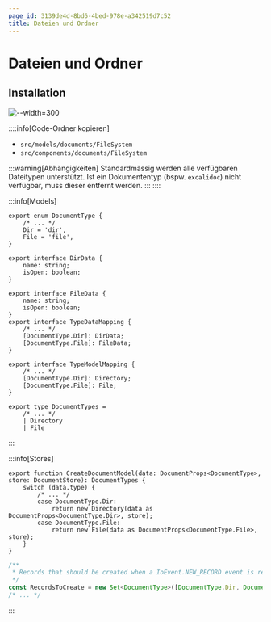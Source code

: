 ```yaml
---
page_id: 3139de4d-8bd6-4bed-978e-a342519d7c52
title: Dateien und Ordner
---
```


# Dateien und Ordner

<Directory name="Ordner" id="1e79cf9a-b890-4d9e-a5fe-e4b372e233c6"/>

## Installation

![--width=300](images/rt-ax82u.png)

::::info\[Code-Ordner kopieren]

* `src/models/documents/FileSystem`
* `src/components/documents/FileSystem`

:::warning\[Abhängigkeiten]
Standardmässig werden alle verfügbaren Dateitypen unterstützt. Ist ein Dokumententyp (bspw. `excalidoc`) nicht verfügbar, muss dieser entfernt werden.
:::
::::

:::info\[Models]

```tsx
export enum DocumentType {
    /* ... */
    Dir = 'dir',
    File = 'file',
}

export interface DirData {
    name: string;
    isOpen: boolean;
}

export interface FileData {
    name: string;
    isOpen: boolean;
}
export interface TypeDataMapping {
    /* ... */
    [DocumentType.Dir]: DirData;
    [DocumentType.File]: FileData;
}

export interface TypeModelMapping {
    /* ... */
    [DocumentType.Dir]: Directory;
    [DocumentType.File]: File;
}

export type DocumentTypes =
    /* ... */
    | Directory
    | File
```

:::

:::info\[Stores]

```tsx
export function CreateDocumentModel(data: DocumentProps<DocumentType>, store: DocumentStore): DocumentTypes {
    switch (data.type) {
        /* ... */
        case DocumentType.Dir:
            return new Directory(data as DocumentProps<DocumentType.Dir>, store);
        case DocumentType.File:
            return new File(data as DocumentProps<DocumentType.File>, store);
    }
}
```

```ts
/**
 * Records that should be created when a IoEvent.NEW_RECORD event is received.
 */
const RecordsToCreate = new Set<DocumentType>([DocumentType.Dir, DocumentType.File/* ... */]);
/* ... */
```

:::
